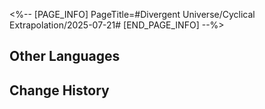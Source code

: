 <%-- [PAGE_INFO]
PageTitle=#Divergent Universe/Cyclical Extrapolation/2025-07-21#
[END_PAGE_INFO] --%>
{{Event
|name              = Cyclical Extrapolation: End of a Mournful Plea
|image             = Event Cyclical Extrapolation End of a Mournful Plea.png
|type              = Cyclical Extrapolation
|time_known        = yes
|time_start        = 2025-07-21 04:00:00
|time_end          = 2025-07-28 03:59:59
}}

{{Cyclical Extrapolation
|boons      = 
|curios     = Typical Genius Society Gossip
|equations  = 
|trailblaze = 
|rewards    = Relic Remains*30; Lost Crystal*3
|boss_1_1   = Silvermane Lieutenant; Frigid Prowler; Aurumaton Gatekeeper; Howling Casket; Furiae Praetor
|boss_1_2   = Automaton Grizzly (Bug); Frigid Prowler (Bug); Disciples of Sanctus Medicus: Shape Shifter (Bug); Aurumaton Gatekeeper (Bug); Senior Staff: Team Leader (Bug); Dreamjolt Troupe's Beyond Overcooked (Bug); Dreamjolt Troupe's Sweet Gorilla (Bug); "Past Confined and Caged" (Bug); Memory Zone Meme "Shell of Faded Rage" (Bug); Howling Casket (Bug); Furiae Praetor (Bug)
|boss_2_1   = Frigid Prowler (Bug); Aurumaton Gatekeeper (Bug); Memory Zone Meme "Shell of Faded Rage" (Bug); Howling Casket (Bug); Furiae Praetor (Bug)
|boss_2_2   = Svarog (Complete); Abundant Ebon Deer (Complete); Swarm: True Sting (Complete); Argenti (Complete)
|boss_3     = Savage God, Mad King, Incarnation of Strife (Complete)
|rules      = Obtain this week's Preset Constructs upon entering the First Plane
|root       = Divergent Universe: Protean Hero
}}

==Other Languages==
{{Other Languages
|en   = Cyclical Extrapolation: End of a Mournful Plea
|zhs  = 周期演算：悲愿终了
|zht  = 週期演算：悲願終了
|ja   = 周期演算：悲願の終わり
|ko   = 주기 연산: 비원의 끝
|es   = Cálculo periódico: Final de los desastres
|fr   = Calcul cyclique : Fin d'une plaidoirie endeuillée
|ru   = Цикличное вычисление: Конец страданий
|th   = การคำนวณแบบรอบ: จุดจบความเศร้า
|vi   = Ngoại Suy Chu Kỳ: Bi Nguyện Kết Thúc
|de   = Zyklische Berechnung: Ende eines trauervollen Appells
|id   = Kalkulasi Siklus: Akhir Keinginan Tragis
|pt   = Extrapolação Cíclica: Fim de um Lamento Doloroso
}}

==Change History==
{{Change History|3.4}}